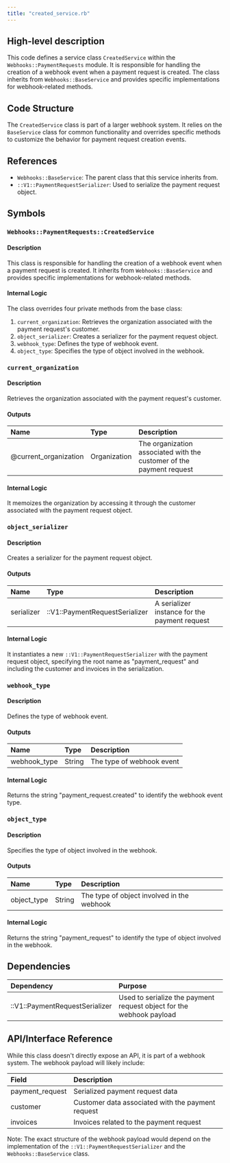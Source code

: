 ```yaml
---
title: "created_service.rb"
---
```


## High-level description
This code defines a service class `CreatedService` within the `Webhooks::PaymentRequests` module. It is responsible for handling the creation of a webhook event when a payment request is created. The class inherits from `Webhooks::BaseService` and provides specific implementations for webhook-related methods.

## Code Structure
The `CreatedService` class is part of a larger webhook system. It relies on the `BaseService` class for common functionality and overrides specific methods to customize the behavior for payment request creation events.

## References
- `Webhooks::BaseService`: The parent class that this service inherits from.
- `::V1::PaymentRequestSerializer`: Used to serialize the payment request object.

## Symbols

### `Webhooks::PaymentRequests::CreatedService`
#### Description
This class is responsible for handling the creation of a webhook event when a payment request is created. It inherits from `Webhooks::BaseService` and provides specific implementations for webhook-related methods.

#### Internal Logic
The class overrides four private methods from the base class:
1. `current_organization`: Retrieves the organization associated with the payment request's customer.
2. `object_serializer`: Creates a serializer for the payment request object.
3. `webhook_type`: Defines the type of webhook event.
4. `object_type`: Specifies the type of object involved in the webhook.

### `current_organization`
#### Description
Retrieves the organization associated with the payment request's customer.

#### Outputs
| Name | Type | Description |
|:-----|:-----|:------------|
| @current_organization | Organization | The organization associated with the customer of the payment request |

#### Internal Logic
It memoizes the organization by accessing it through the customer associated with the payment request object.

### `object_serializer`
#### Description
Creates a serializer for the payment request object.

#### Outputs
| Name | Type | Description |
|:-----|:-----|:------------|
| serializer | ::V1::PaymentRequestSerializer | A serializer instance for the payment request |

#### Internal Logic
It instantiates a new `::V1::PaymentRequestSerializer` with the payment request object, specifying the root name as "payment_request" and including the customer and invoices in the serialization.

### `webhook_type`
#### Description
Defines the type of webhook event.

#### Outputs
| Name | Type | Description |
|:-----|:-----|:------------|
| webhook_type | String | The type of webhook event |

#### Internal Logic
Returns the string "payment_request.created" to identify the webhook event type.

### `object_type`
#### Description
Specifies the type of object involved in the webhook.

#### Outputs
| Name | Type | Description |
|:-----|:-----|:------------|
| object_type | String | The type of object involved in the webhook |

#### Internal Logic
Returns the string "payment_request" to identify the type of object involved in the webhook.

## Dependencies
| Dependency | Purpose |
|:-----------|:--------|
| ::V1::PaymentRequestSerializer | Used to serialize the payment request object for the webhook payload |

## API/Interface Reference
While this class doesn't directly expose an API, it is part of a webhook system. The webhook payload will likely include:

| Field | Description |
|:------|:------------|
| payment_request | Serialized payment request data |
| customer | Customer data associated with the payment request |
| invoices | Invoices related to the payment request |

Note: The exact structure of the webhook payload would depend on the implementation of the `::V1::PaymentRequestSerializer` and the `Webhooks::BaseService` class.